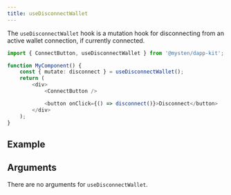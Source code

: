```yaml
---
title: useDisconnectWallet
---
```



The `useDisconnectWallet` hook is a mutation hook for disconnecting from an active wallet
connection, if currently connected.

```ts
import { ConnectButton, useDisconnectWallet } from '@mysten/dapp-kit';

function MyComponent() {
	const { mutate: disconnect } = useDisconnectWallet();
	return (
		<div>
			<ConnectButton />

			<button onClick={() => disconnect()}>Disconnect</button>
		</div>
	);
}
```

## Example

<UseDisconnectWalletExample />

## Arguments

There are no arguments for `useDisconnectWallet`.
